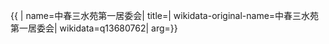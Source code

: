 {{ {{{1|PRC admin/showdata}}}|
name=中春三水苑第一居委会|
title=|
wikidata-original-name=中春三水苑第一居委会|
wikidata=q13680762|
arg={{{arg|}}}}}